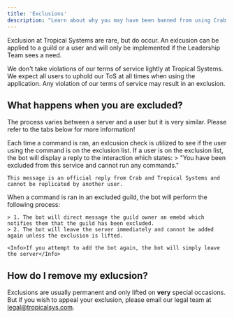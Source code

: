 ```yaml
---
title: 'Exclusions'
description: "Learn about why you may have been banned from using Crab and how to appeal."
---
```


Exclusion at Tropical Systems are rare, but do occur. An exlcusion can be applied to a guild or a user and will only be implemented if the Leadership Team sees a need.

We don't take violations of our terms of service lightly at Tropical Systems. We expect all users to uphold our ToS at all times when using the application. Any violation of our terms of service may result in an exclusion.

## What happens when you are excluded?
The process varies between a server and a user but it is very similar. Please refer to the tabs below for more information!

<Tabs>
  <Tab title="User Exclusion">
    Each time a command is ran, an exlcusion check is utilized to see if the user using the command is on the exclusion list. If a user is on the exclusion list, the bot will display a reply to the interaction which states:
    > "You have been excluded from this service and cannot run any commands."

    This message is an official reply from Crab and Tropical Systems and cannot be replicated by another user. 
  </Tab>
  <Tab title="Guild Exlcusion">
    When a command is ran in an excluded guild, the bot will perform the following process:

    > 1. The bot will direct message the guild owner an emebd which notifies them that the guild has been excluded.
    > 2. The bot will leave the server immediately and cannot be added again unless the exclusion is lifted.

    <Info>If you attempt to add the bot again, the bot will simply leave the server</Info>
  </Tab>
</Tabs>

## How do I remove my exlucsion?

Exclusions are usually permanent and only lifted on **very** special occasions. But if you wish to appeal your exclusion, please email our legal team at [legal@tropicalsys.com](mailto:legal@tropicalsys.com).
